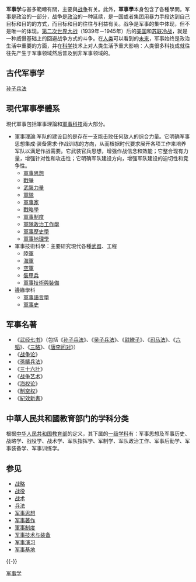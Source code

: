 {{军事}}
{{portal|軍事}}
'''军事学'''与甚多範疇有關，主要與[[战争|战争]]有关。此外，'''軍事學'''本身包含了各種學問。军事是政治的一部分，战争是[[政治|政治]]的一种延续，是一国或者集团用暴力手段达到自己目标和目的的方式，而目标和目的往往与利益有关。战争是军事的集中体现，但不是唯一的体现。[[第二次世界大战|第二次世界大战]]（1939年－1945年）后的[[美国|美国]]和[[苏联|苏联]][[冷战|冷战]]，就是一种威慑基础上的回避战争方式的斗争。在[[人类|人类]]可以看到的[[未来|未来]]，军事始终是政治生活中重要的方面，并在[[科学|科学]]技术上对人类生活予重大影响：人类很多科技成就往往先产生于军事领域然后普及到非军事领域的。

== 古代军事学 ==
[[孙子兵法|孙子兵法]]

== 現代軍事學體系 ==
現代軍事包括軍事理論和[[軍事科技|軍事科技]]兩大部分。

*軍事理論:军队的建设目的是存在一支能击败任何敌人的综合力量。它明确军事思想集成·装备需求·作战训练的方向，从而根据时代要求展开各项工作来培养军队以满足作战需要。它武装官兵思想，增强作战信念和效能；它整合现有力量，增强针对性和攻击性；它明确军队建设方向，增强军队建设的迫切性和竞争性。
** [[軍事思想|軍事思想]]
**[[戰爭|戰爭]]
** [[武裝力量|武裝力量]]
** [[軍隊|軍隊]]
** [[軍事家|軍事家]]
**[[戰略學|戰略學]]
** [[軍事制度|軍事制度]]
** [[軍隊政治工作學|軍隊政治工作學]]
** [[軍事歷史學|軍事歷史學]]
** [[軍事地理學|軍事地理學]]
* 軍事技術科學：主要研究現代各種[[武器|武器]]、工程
** [[陸軍|陸軍]]
** [[海軍|海軍]]
** [[空軍|空軍]]
** [[裝甲兵|裝甲兵]]
** [[軍事技術與裝備|軍事技術與裝備]]
* 邊緣學科
** [[軍事語言學|軍事語言學]]
** [[軍事史|軍事史]]

== 军事名著 ==
* 《[[武经七书|武经七书]]》（包括《[[孙子兵法|孙子兵法]]》、《[[吴子兵法|吴子兵法]]》、《[[尉繚子|尉繚子]]》、《[[司马法|司马法]]》、《[[六韬|六韬]]》、《[[三略|三略]]》、《[[唐李问对|唐李问对]]》）
* 《[[战争论|战争论]]》
* 《[[孫臏兵法|孫臏兵法]]》
* 《[[三十六計|三十六計]]》
* 《[[战争艺术|战争艺术]]》
* 《[[海权论|海权论]]》
* 《[[制空权|制空权]]》
* 《[[紀效新書|紀效新書]]》

==中華人民共和國教育部门的学科分类==
根据[[中华人民共和国教育部|中华人民共和国教育部]]的定义，其下属的[[一级学科|一级学科]]有：军事思想及军事历史、战略学、战役学、战术学、军队指挥学、军制学、军队政治工作、军事后勤学、军事装备学、军事训练学。

== 参见 ==
{{Portal box|军事}}
* [[战略|战略]]
* [[战役|战役]]
* [[战术|战术]]
* [[兵法|兵法]]
* [[军事思想|军事思想]]
* [[军事著作|军事著作]]
* [[軍事制度|軍事制度]]
* [[军事技术与装备|军事技术与装备]]
* [[军事演习|军事演习]]
* [[军事基地|军事基地]]

{{-}}
{{Authority control}}

[[Category:军事学|]]